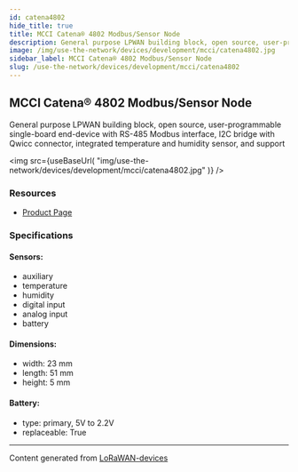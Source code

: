 ```yaml
---
id: catena4802
hide_title: true
title: MCCI Catena® 4802 Modbus/Sensor Node
description: General purpose LPWAN building block, open source, user-programmable single-board end-device with RS-485 Modbus interface, I2C bridge with Qwicc connector, integrated temperature and humidity sensor, and support
image: /img/use-the-network/devices/development/mcci/catena4802.jpg
sidebar_label: MCCI Catena® 4802 Modbus/Sensor Node
slug: /use-the-network/devices/development/mcci/catena4802
---
```



## MCCI Catena® 4802 Modbus/Sensor Node

General purpose LPWAN building block, open source, user-programmable single-board end-device with RS-485 Modbus interface, I2C bridge with Qwicc connector, integrated temperature and humidity sensor, and support

<img
src={useBaseUrl(
"img/use-the-network/devices/development/mcci/catena4802.jpg"
)}
/>

### Resources

- [Product Page](https://mcci.io/buy-catena4802)

### Specifications

#### Sensors:
- auxiliary
- temperature
- humidity
- digital input
- analog input
- battery
#### Dimensions:
- width: 23 mm
- length: 51 mm
- height: 5 mm
#### Battery: 
- type: primary, 5V to 2.2V
- replaceable: True



---
Content generated from [LoRaWAN-devices](https://github.com/TheThingsNetwork/lorawan-devices)